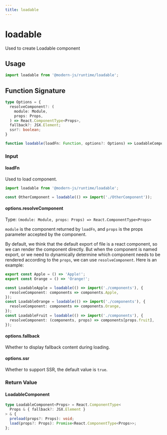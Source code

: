 ```yaml
---
title: loadable
---
```

# loadable

Used to create Loadable component

## Usage

```ts
import loadable from '@modern-js/runtime/loadable';
```

## Function Signature

```ts
type Options = {
  resolveComponent?: (
    module: Module,
    props: Props,
  ) => React.ComponentType<Props>,
  fallback?: JSX.Element;
  ssr?: boolean;
}

function loadable(loadFn: Function, options?: Options) => LoadableComponent
```

### Input

#### loadFn

Used to load component.

```ts
import loadable from '@modern-js/runtime/loadable';

const OtherComponent = loadable(() => import('./OtherComponent'));
```

#### options.resolveComponent

Type: `(module: Module, props: Props) => React.ComponentType<Props>`

`module` is the component returned by `loadFn`, and `props` is the props parameter accepted by the component.

By default, we think that the default export of file is a react component, so we can render the component directly. But when the component is named export, or we need to dynamically determine which component needs to be rendered according to the `props`, we can use `resolveComponent`. Here is an example:

```ts title='component.js'
export const Apple = () => 'Apple!';
export const Orange = () => 'Orange!';
```

```ts title='loadable.js'
const LoadableApple = loadable(() => import('./components'), {
  resolveComponent: components => components.Apple,
});
const LoadableOrange = loadable(() => import('./components'), {
  resolveComponent: components => components.Orange,
});
const LoadableFruit = loadable(() => import('./components'), {
  resolveComponent: (components, props) => components[props.fruit],
});
```

#### options.fallback

Whether to display fallback content during loading.

#### options.ssr

Whether to support SSR, the default value is `true`.

### Return Value

#### LoadableComponent

```ts
type LoadableComponent<Props> = React.ComponentType<
  Props & { fallback?: JSX.Element }
> & {
  preload(props?: Props): void;
  load(props?: Props): Promise<React.ComponentType<Props>>;
};
```
